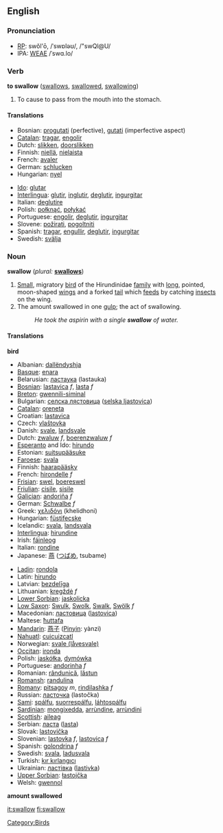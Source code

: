 ==English==

=== Pronunciation ===
*[[RP]]: swŏl'ō, /ˈswɒləʊ/, /"swQl@U/
*IPA: [[WEAE]] /ˈswɑ.lo/

=== Verb ===
'''to swallow''' ([[swallows]], [[swallowed]], [[swallowing]])
# To cause to pass from the mouth into the stomach.

==== Translations ====
{{top}}
*Bosnian: [[progutati]] (perfective), [[gutati]] (imperfective aspect)
*[[Catalan]]: [[tragar]], [[engolir]]
*Dutch: [[slikken]], [[doorslikken]]
*Finnish: [[niellä]], [[nielaista]]
*French: [[avaler]]
*German: [[schlucken]]
*Hungarian: [[nyel]]
{{mid}}
*[[Ido]]: [[glutar]]
*[[Interlingua]]: [[glutir]], [[inglutir]], [[deglutir]], [[ingurgitar]]
*Italian: [[deglutire]]
*Polish: [[połknąć]], [[połykać]]
*Portuguese: [[engolir]], [[deglutir]], [[ingurgitar]]
*Slovene: [[požirati]], [[pogoltniti]]
*Spanish: [[tragar]], [[engullir]], [[deglutir]], [[ingurgitar]]
*Swedish: [[svälja]]
{{bottom}}

=== Noun ===
'''swallow'''  (''plural:'' '''[[swallows]]''')
# [[Small]], migratory [[bird]] of the Hirundinidae [[family]] with [[long]], pointed, moon-shaped [[wing]]s and a forked [[tail]] which [[feed]]s by catching [[insect]]s on the wing.
# The amount swallowed in one [[gulp]]; the act of swallowing.
#:''He took the aspirin with a single '''swallow''' of water.''

==== Translations ====
'''bird'''
{{top}}
*Albanian: [[dallëndyshja]]
*[[Basque]]: [[enara]]
*Belarusian: [[ластаука]] (lastauka)
*[[Bosnian]]: [[lastavica]] ''f'', [[lasta]] ''f''
*[[Breton]]: [[gwennili-siminal]]
*Bulgarian: [[селска лястовица]] ([[selska ljastovica]])
*[[Catalan]]: [[oreneta]]
*Croatian: [[lastavica]]
*Czech: [[vlaštovka]]
*Danish: [[svale]], [[landsvale]]
*Dutch: [[zwaluw]] ''f'', [[boerenzwaluw]] ''f''
*[[Esperanto]] and Ido: [[hirundo]]
*Estonian: [[suitsupääsuke]]
*[[Faroese]]: [[svala]]
*Finnish: [[haarapääsky]]
*French: [[hirondelle]] ''f''
*[[Frisian]]: [[swel]], [[boereswel]]
*[[Friulian]]: [[cisile]], [[sisile]]
*[[Galician]]: [[andoriña]] ''f''
*German: [[Schwalbe]] ''f''
*Greek: [[χελιδόνι]] (khelidhoni)
*Hungarian: [[füstifecske]]
*Icelandic: [[svala]], [[landsvala]]
*[[Interlingua]]: [[hirundine]]
*Irish: [[fáinleog]]
*Italian: [[rondine]]
*Japanese: [[燕]] ([[つばめ]], tsubame)
{{mid}}
*[[Ladin]]: [[rondola]]
*Latin: [[hirundo]]
*Latvian: [[bezdelīga]]
*Lithuanian: [[kregždė]] ''f''
*[[Lower Sorbian]]: [[jaskolicka]]
*[[Low Saxon]]: [[Swulk]], [[Swolk]], [[Swalk]], [[Swölk]] ''f''
*Macedonian: [[ластовица]] ([[lastovica]])
*Maltese: [[ħuttafa]]
*[[Mandarin]]: [[燕子]] ([[Pinyin]]: yànzi)
*[[Nahuatl]]: [[cuicuizcatl]]
*Norwegian: [[svale (låvesvale)]]
*[[Occitan]]: [[ironda]]
*Polish: [[jaskółka]], [[dymówka]]
*Portuguese: [[andorinha]] ''f''
*Romanian: [[rândunică]], [[lăstun]]
*[[Romansh]]: [[randulina]]
*[[Romany]]: [[pitsagoy]] ''m'', [[rindilashka]] ''f''
*Russian: [[ласточка]] (lastočka)
*[[Sami]]: [[spálfu]], [[suorrespálfu]], [[láhtospálfu]]
*[[Sardinian]]: [[mongixedda]], [[arrùndine]], [[arrùndini]]
*[[Scottish]]: [[aileag]]
*Serbian: [[ласта]] ([[lasta]])
*Slovak: [[lastovička]]
*Slovenian: [[lastovka]] ''f'', [[lastovica]] ''f''
*Spanish: [[golondrina]] ''f''
*Swedish: [[svala]], [[ladusvala]]
*Turkish: [[kır kırlangıcı]]
*Ukrainian: [[ластівка]] ([[lastivka]])
*[[Upper Sorbian]]: [[łastojčka]]
*Welsh: [[gwennol]]
{{bottom}}

'''amount swallowed'''

[[Category:Birds]]

[[it:swallow]]
[[fi:swallow]]